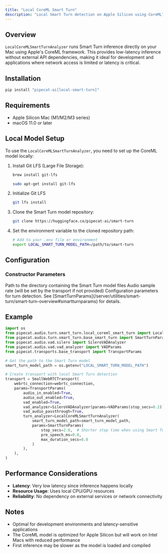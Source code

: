 ```yaml
---
title: "Local CoreML Smart Turn"
description: "Local Smart Turn detection on Apple Silicon using CoreML"
---
```


## Overview

`LocalCoreMLSmartTurnAnalyzer` runs Smart Turn inference directly on your Mac using Apple's CoreML framework. This provides low-latency inference without external API dependencies, making it ideal for development and applications where network access is limited or latency is critical.

## Installation

```bash
pip install "pipecat-ai[local-smart-turn]"
```

## Requirements

- Apple Silicon Mac (M1/M2/M3 series)
- macOS 11.0 or later

## Local Model Setup

To use the `LocalCoreMLSmartTurnAnalyzer`, you need to set up the CoreML model locally:

1. Install Git LFS (Large File Storage):

   <CodeGroup>

   ```bash macOS
   brew install git-lfs
   ```

   ```bash Ubuntu/Debian
   sudo apt-get install git-lfs
   ```

   </CodeGroup>

2. Initialize Git LFS

   ```bash
   git lfs install
   ```

3. Clone the Smart Turn model repository:

   ```bash
   git clone https://huggingface.co/pipecat-ai/smart-turn
   ```

4. Set the environment variable to the cloned repository path:

   ```bash
   # Add to your .env file or environment
   export LOCAL_SMART_TURN_MODEL_PATH=/path/to/smart-turn
   ```

## Configuration

### Constructor Parameters

<ParamField path="smart_turn_model_path" type="str" required>
  Path to the directory containing the Smart Turn model files
</ParamField>

<ParamField path="sample_rate" type="Optional[int]" default="None">
  Audio sample rate (will be set by the transport if not provided)
</ParamField>

<ParamField path="params" type="SmartTurnParams" default="SmartTurnParams()">
  Configuration parameters for turn detection. See
  [SmartTurnParams](/server/utilities/smart-turn/smart-turn-overview#smartturnparams)
  for details.
</ParamField>

## Example

```python
import os
from pipecat.audio.turn.smart_turn.local_coreml_smart_turn import LocalCoreMLSmartTurnAnalyzer
from pipecat.audio.turn.smart_turn.base_smart_turn import SmartTurnParams
from pipecat.audio.vad.silero import SileroVADAnalyzer
from pipecat.audio.vad.vad_analyzer import VADParams
from pipecat.transports.base_transport import TransportParams

# Get the path to the Smart Turn model
smart_turn_model_path = os.getenv("LOCAL_SMART_TURN_MODEL_PATH")

# Create transport with local Smart Turn detection
transport = SmallWebRTCTransport(
    webrtc_connection=webrtc_connection,
    params=TransportParams(
        audio_in_enabled=True,
        audio_out_enabled=True,
        vad_enabled=True,
        vad_analyzer=SileroVADAnalyzer(params=VADParams(stop_secs=0.2)),
        vad_audio_passthrough=True,
        turn_analyzer=LocalCoreMLSmartTurnAnalyzer(
            smart_turn_model_path=smart_turn_model_path,
            params=SmartTurnParams(
                stop_secs=2.0,  # Shorter stop time when using Smart Turn
                pre_speech_ms=0.0,
                max_duration_secs=8.0
            )
        ),
    ),
)
```

## Performance Considerations

- **Latency**: Very low latency since inference happens locally
- **Resource Usage**: Uses local CPU/GPU resources
- **Reliability**: No dependency on external services or network connectivity

## Notes

- Optimal for development environments and latency-sensitive applications
- The CoreML model is optimized for Apple Silicon but will work on Intel Macs with reduced performance
- First inference may be slower as the model is loaded and compiled
